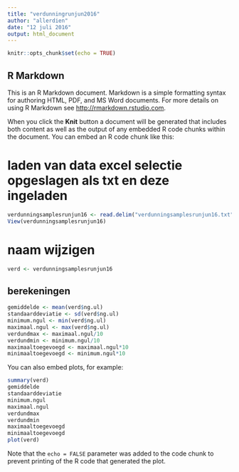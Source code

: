 ```yaml
---
title: "verdunningrunjun2016"
author: "allerdien"
date: "12 juli 2016"
output: html_document
---
```


```r
knitr::opts_chunk$set(echo = TRUE)
```

## R Markdown

This is an R Markdown document. Markdown is a simple formatting syntax for authoring HTML, PDF, and MS Word documents. For more details on using R Markdown see <http://rmarkdown.rstudio.com>.

When you click the **Knit** button a document will be generated that includes both content as well as the output of any embedded R code chunks within the document. You can embed an R code chunk like this:

# laden van data excel selectie opgeslagen als txt en deze ingeladen
```r
verdunningsamplesrunjun16 <- read.delim("verdunningsamplesrunjun16.txt", stringsAsFactors = FALSE)
View(verdunningsamplesrunjun16)
```
# naam wijzigen
```r
verd <- verdunningsamplesrunjun16

```

## berekeningen

```r
gemiddelde <- mean(verd$ng.ul)
standaarddeviatie <- sd(verd$ng.ul)
minimum.ngul <- min(verd$ng.ul)
maximaal.ngul <- max(verd$ng.ul)
verdundmax <- maximaal.ngul/10
verdundmin <- minimum.ngul/10
maximaaltoegevoegd <- maximaal.ngul*10
minimaaltoegevoegd <- minimum.ngul*10
```


You can also embed plots, for example:

```r
summary(verd)
gemiddelde
standaarddeviatie
minimum.ngul
maximaal.ngul
verdundmax
verdundmin
maximaaltoegevoegd
minimaaltoegevoegd
plot(verd)

```

Note that the `echo = FALSE` parameter was added to the code chunk to prevent printing of the R code that generated the plot.
